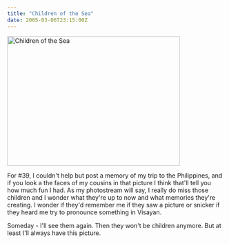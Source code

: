 ```yaml
---
title: "Children of the Sea"
date: 2005-03-06T23:15:00Z
---
```


[<img src="https://photos7.flickr.com/6055175_43f67c3b9b.jpg" width="400" height="300" alt="Children of the Sea" />][1]

For #39, I couldn't help but post a memory of my trip to the Philippines, and if you look a the faces of my cousins in that picture I think that'll tell you how much fun I had. As my photostream will say, I really do miss those children and I wonder what they're up to now and what memories they're creating. I wonder if they'd remember me if they saw a picture or snicker if they heard me try to pronounce something in Visayan.

Someday - I'll see them again. Then they won't be children anymore. But at least I'll always have this picture.

[1]: http://www.flickr.com/photos/11996380@N00/6055175/ "Photo Sharing"
